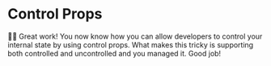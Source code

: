# Control Props

👨‍💼 Great work! You now know how you can allow developers to control your
internal state by using control props. What makes this tricky is supporting both
controlled and uncontrolled and you managed it. Good job!

